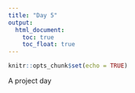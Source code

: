 ```yaml
---
title: "Day 5"
output:
  html_document:
    toc: true
    toc_float: true 
---
```


```r
knitr::opts_chunk$set(echo = TRUE)
```

A project day
